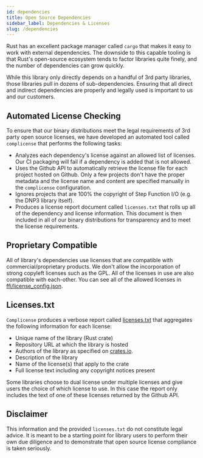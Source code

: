 ```yaml
---
id: dependencies
title: Open Source Dependencies
sidebar_label: Dependencies & Licenses
slug: /dependencies
---
```



Rust has an excellent package manager called `cargo` that makes it easy to work with external dependencies. The downside to this capable tooling is that
Rust's open-source ecosystem tends to factor libraries quite finely, and the number of dependencies can grow quickly.

While this library only directly depends on a handful of 3rd party libraries, those libraries pull in dozens of sub-dependencies. Ensuring that all direct and
indirect dependencies are properly and legally used is important to us and our customers.

## Automated License Checking

To ensure that our binary distributions meet the legal requirements of 3rd party open source licenses, we have developed an automated tool called
`complicense` that performs the following tasks:

* Analyzes each dependency's license against an allowed list of licenses. Our CI packaging will fail if a dependency is added that is not allowed.
* Uses the Github API to automatically retrieve the license file for each project hosted on Github. Only a few projects don't have the proper metadata and the
license name and content are specified manually in the `complicense` configuration.
* Ignores projects that are 100% the copyright of Step Function I/O (e.g. the DNP3 library itself).
* Produces a license report document called `licenses.txt` that rolls up all of the dependency and license information. This document is then included
in all of our binary distributions for transparency and to meet the license requirements.

## Proprietary Compatible

All of library's dependencies use licenses that are compatible with commercial/proprietary products. We don't allow the incorporation of strong copyleft licenses
such as the GPL. All of the licenses in use are also compatible with each-other. You can see all of the allowed licenses in
[ffi/license_config.json](https://github.com/stepfunc/dnp3/blob/master/ffi/license_config.json).

## Licenses.txt

`Complicense` produces a verbose report called [licenses.txt](https://github.com/stepfunc/dnp3/blob/master/ffi/licenses.txt) that aggregates the following information for each license:

* Unique name of the library (Rust crate)
* Repository URL at which the library is hosted
* Authors of the library as specified on [crates.io](https://crates.io/).
* Description of the library
* Name of the license(s) that apply to the crate
* Full license text including any copyright notices present

Some libraries choose to dual license under multiple licenses and give users the choice of which license to use. In this case the report only includes the text
of one of these licenses returned by the Github API.

## Disclaimer

This information and the provided `licenses.txt` do not constitute legal advice.  It is meant to be a starting point for library users to perform their own due
diligence and to demonstrate that open source license compliance is taken seriously.



